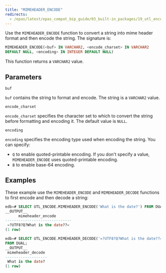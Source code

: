 ```yaml
---
title: "MIMEHEADER_ENCODE"
redirects:
  - /epas/latest/epas_compat_bip_guide/03_built-in_packages/19_utl_encode/04_mimeheader_encode/ #generated for docs/epas/reorg-role-use-case-mode
---
```


Use the `MIMEHEADER_ENCODE` function to convert a string into mime header format and then encode the string. The signature is:

```sql
MIMEHEADER_ENCODE(<buf> IN VARCHAR2, <encode_charset> IN VARCHAR2
DEFAULT NULL, <encoding> IN INTEGER DEFAULT NULL)
```

This function returns a `VARCHAR2` value.

## Parameters

`buf`

 `buf` contains the string to format and encode. The string is a `VARCHAR2` value.

`encode_charset`

 `encode_charset` specifies the character set to which to convert the string before formatting and encoding it. The default value is `NULL`.

`encoding`

 `encoding` specifies the encoding type used when encoding the string. You can specify:

-   `Q` to enable quoted-printable encoding. If you don't specify a value, `MIMEHEADER_ENCODE` uses quoted-printable encoding.
-   `B` to enable base-64 encoding.

## Examples

These example use the `MIMEHEADER_ENCODE` and `MIMEHEADER_DECODE` functions to first encode and then decode a string:

```sql
edb=# SELECT UTL_ENCODE.MIMEHEADER_ENCODE('What is the date?') FROM DUAL;
__OUTPUT__
      mimeheader_encode
------------------------------
 =?UTF8?Q?What is the date??=
(1 row)
```
```sql
edb=# SELECT UTL_ENCODE.MIMEHEADER_DECODE('=?UTF8?Q?What is the date??=')
FROM DUAL;
__OUTPUT__
 mimeheader_decode
-------------------
 What is the date?
(1 row)
```
